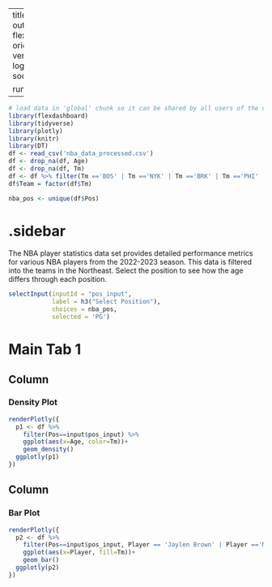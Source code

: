 
---
title: "NBA - SelectInput"
output: 
  flexdashboard::flex_dashboard:
    orientation: columns
    vertical_layout: fill
    logo: logo.png
    source_code: embed
    social: menu

runtime: shiny
---

```r
# load data in 'global' chunk so it can be shared by all users of the dashboard
library(flexdashboard)
library(tidyverse)
library(plotly)
library(knitr)
library(DT)
df <- read_csv('nba_data_processed.csv')
df <- drop_na(df, Age) 
df <- drop_na(df, Tm)
df <- df %>% filter(Tm =='BOS' | Tm =='NYK' | Tm =='BRK' | Tm =='PHI' | Tm =='TOR')
df$Team = factor(df$Tm)

nba_pos <- unique(df$Pos)
```

{.sidebar}
=======================================================================

The NBA player statistics data set provides detailed performance metrics for various NBA players from the 2022-2023 season. This data is filtered into the teams in the Northeast. Select the position to see how the age differs through each position.


```r
selectInput(inputId = "pos_input", 
            label = h3("Select Position"),
            choices = nba_pos, 
            selected = 'PG')
```

Main Tab 1
=======================================================================

Column {data-width=500}
-----------------------------------------------------------------------

### Density Plot

```r
renderPlotly({
  p1 <- df %>% 
    filter(Pos==input$pos_input) %>% 
    ggplot(aes(x=Age, color=Tm))+
    geom_density()
  ggplotly(p1)
})
```

Column {data-width=500}
-----------------------------------------------------------------------

### Bar Plot

```r
renderPlotly({
  p2 <- df %>% 
    filter(Pos==input$pos_input, Player == 'Jaylen Brown' | Player =='Marcus Smart' | Player == 'Jayson Tatum' | Player == 'RJ Barrett' | Player == 'Julius Randle' | Player == 'Mitchell Robinson' | Player == 'Tyrese Maxey' | Player == 'James Harden' | Player == 'P.J. Tucker' | Player =='Tobias Harris' | Player =='Joel Embiid' | Player =='Pascal Siakam' | Player == 'Jakob Poeltl' | Player =='Spencer Dinwiddie' | Player == 'Mikal Bridges' | Player == 'Dorian Finney-Smith') %>% 
    ggplot(aes(x=Player, fill=Tm))+
    geom_bar()
  ggplotly(p2)
})
```

